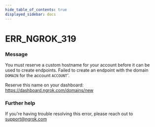 ```yaml
---
hide_table_of_contents: true
displayed_sidebar: docs
---
```



# ERR_NGROK_319

### Message

You must reserve a custom hostname for your account before it can be used to create endpoints.
Failed to create an endpoint with the domain `DOMAIN` for the account `ACCOUNT`'.

Reserve this name on your dashboard: https://dashboard.ngrok.com/domains/new

<ErrorDetails error="err_ngrok_319" />

### Further help

If you're having trouble resolving this error, please reach out to [support@ngrok.com](mailto:support@ngrok.com?subject=Help%20with%20ERR_NGROK_319)
